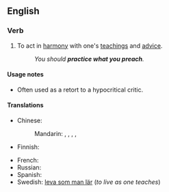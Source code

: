==English==

===Verb===
{{head|en|verb}}

# To act in [[harmony]] with one's [[teachings]] and [[advice]].
#: ''You should '''practice what you preach'''.''

====Usage notes====
* Often used as a retort to a hypocritical critic.

====Translations====
{{trans-top|act in harmony with one's teachings}}
* Chinese:
*: Mandarin: {{t+|cmn|說到做到}}, {{t+|cmn|说到做到|tr=shuōdàozuòdào}}, {{t+|cmn|言行一致|tr=yánxíngyízhì}}, {{t+|cmn|身體力行}}, {{t+|cmn|身体力行|tr=shēntǐlìxíng}}
* Finnish: {{t|fi|tehdä niin kuin sanoo}}
{{trans-mid}}
* French: {{t+|fr|prêcher d’exemple}}
* Russian: {{t-needed|ru}}
* Spanish: {{t|es|predicar con el ejemplo}}
* Swedish: [[leva som man lär]] (''to live as one teaches'')
{{trans-bottom}}